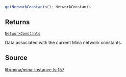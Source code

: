 ```ts
getNetworkConstants(): NetworkConstants
```

## Returns

[`NetworkConstants`](../type-aliases/NetworkConstants.mdx)

Data associated with the current Mina network constants.

## Source

[lib/mina/mina-instance.ts:157](https://github.com/o1-labs/o1js/blob/ccbd5fd4525adaf6c1f07bef7847d7bac67c71b5/src/lib/mina/mina-instance.ts#L157)
